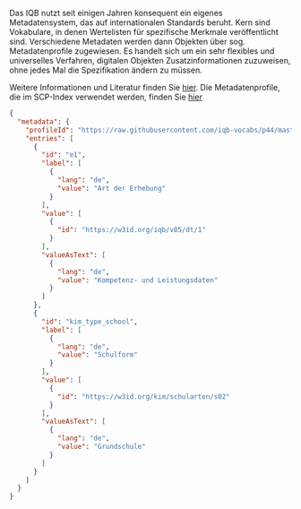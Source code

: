 Das IQB nutzt seit einigen Jahren konsequent ein eigenes Metadatensystem, das auf internationalen Standards beruht. Kern sind Vokabulare, in denen Wertelisten für spezifische Merkmale veröffentlicht sind. Verschiedene Metadaten werden dann Objekten über sog. Metadatenprofile zugewiesen. Es handelt sich um ein sehr flexibles und universelles Verfahren, digitalen Objekten Zusatzinformationen zuzuweisen, ohne jedes Mal die Spezifikation ändern zu müssen.

Weitere Informationen und Literatur finden Sie [hier](https://iqb-vocabs.github.io). Die Metadatenprofile, die im SCP-Index verwendet werden, finden Sie [hier](https://iqb-vocabs.github.io/p44/)

```json
{
  "metadata": {
    "profileId": "https://raw.githubusercontent.com/iqb-vocabs/p44/master/index.json",
    "entries": [
      {
        "id": "e1",
        "label": [
          {
            "lang": "de",
            "value": "Art der Erhebung"
          }
        ],
        "value": [
          {
            "id": "https://w3id.org/iqb/v85/dt/1"
          }
        ],
        "valueAsText": [
          {
            "lang": "de",
            "value": "Kompetenz- und Leistungsdaten"
          }
        ]
      },
      {
        "id": "kim_type_school",
        "label": [
          {
            "lang": "de",
            "value": "Schulform"
          }
        ],
        "value": [
          {
            "id": "https://w3id.org/kim/schularten/s02"
          }
        ],
        "valueAsText": [
          {
            "lang": "de",
            "value": "Grundschule"
          }
        ]
      }
    ]
  }
}
```